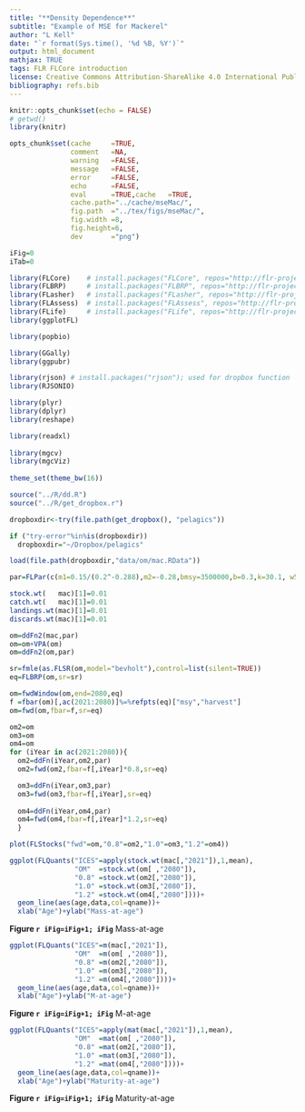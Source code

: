 ```yaml
---
title: "**Density Dependence**"
subtitle: "Example of MSE for Mackerel"
author: "L Kell"
date: "`r format(Sys.time(), '%d %B, %Y')`"
output: html_document
mathjax: TRUE
tags: FLR FLCore introduction
license: Creative Commons Attribution-ShareAlike 4.0 International Public License
bibliography: refs.bib
---
```


```r
knitr::opts_chunk$set(echo = FALSE)
# getwd()
library(knitr)

opts_chunk$set(cache     =TRUE, 
               comment   =NA, 
               warning   =FALSE, 
               message   =FALSE, 
               error     =FALSE, 
               echo      =FALSE, 
               eval      =TRUE,cache   =TRUE,
               cache.path="../cache/mseMac/",
               fig.path  ="../tex/figs/mseMac/",
               fig.width =8,
               fig.height=6,
               dev       ="png")

iFig=0
iTab=0
```

```r

library(FLCore)    # install.packages("FLCore", repos="http://flr-project.org/R")
library(FLBRP)     # install.packages("FLBRP", repos="http://flr-project.org/R")
library(FLasher)   # install.packages("FLasher", repos="http://flr-project.org/R")
library(FLAssess)  # install.packages("FLAssess", repos="http://flr-project.org/R")
library(FLife)     # install.packages("FLife", repos="http://flr-project.org/R")
library(ggplotFL)

library(popbio)

library(GGally)
library(ggpubr)

library(rjson) # install.packages("rjson"); used for dropbox function
library(RJSONIO)

library(plyr)
library(dplyr)
library(reshape)

library(readxl)
  
library(mgcv)
library(mgcViz)
  
theme_set(theme_bw(16))
```



```r
source("../R/dd.R")
source("../R/get_dropbox.r")
```

```r
dropboxdir<-try(file.path(get_dropbox(), "pelagics"))

if ("try-error"%in%is(dropboxdir))
  dropboxdir="~/Dropbox/pelagics"
```


```r
load(file.path(dropboxdir,"data/om/mac.RData"))

par=FLPar(c(m1=0.15/(0.2^-0.288),m2=-0.28,bmsy=3500000,b=0.3,k=30.1, w50=0.2)) 

stock.wt(   mac)[1]=0.01
catch.wt(   mac)[1]=0.01
landings.wt(mac)[1]=0.01
discards.wt(mac)[1]=0.01

om=ddFn2(mac,par)
om=om+VPA(om)
om=ddFn2(om,par)

sr=fmle(as.FLSR(om,model="bevholt"),control=list(silent=TRUE))
eq=FLBRP(om,sr=sr)

om=fwdWindow(om,end=2080,eq)
f =fbar(om)[,ac(2021:2080)]%=%refpts(eq)["msy","harvest"]
om=fwd(om,fbar=f,sr=eq)

om2=om
om3=om
om4=om
for (iYear in ac(2021:2080)){
  om2=ddFn(iYear,om2,par)
  om2=fwd(om2,fbar=f[,iYear]*0.8,sr=eq)

  om3=ddFn(iYear,om3,par)
  om3=fwd(om3,fbar=f[,iYear],sr=eq)
  
  om4=ddFn(iYear,om4,par)
  om4=fwd(om4,fbar=f[,iYear]*1.2,sr=eq)
  }

plot(FLStocks("fwd"=om,"0.8"=om2,"1.0"=om3,"1.2"=om4))
```

```r
ggplot(FLQuants("ICES"=apply(stock.wt(mac[,"2021"]),1,mean),
                "OM"  =stock.wt(om[ ,"2080"]),
                "0.8" =stock.wt(om2[,"2080"]),
                "1.0" =stock.wt(om3[,"2080"]),
                "1.2" =stock.wt(om4[,"2080"])))+
  geom_line(aes(age,data,col=qname))+
  xlab("Age")+ylab("Mass-at-age")
```

**Figure `r iFig=iFig+1; iFig`** Mass-at-age 

```r
ggplot(FLQuants("ICES"=m(mac[,"2021"]), 
                "OM"  =m(om[ ,"2080"]),
                "0.8" =m(om2[,"2080"]),
                "1.0" =m(om3[,"2080"]),
                "1.2" =m(om4[,"2080"])))+
  geom_line(aes(age,data,col=qname))+
  xlab("Age")+ylab("M-at-age")
```

**Figure `r iFig=iFig+1; iFig`** M-at-age

```r
ggplot(FLQuants("ICES"=apply(mat(mac[,"2021"]),1,mean),
                "OM"  =mat(om[ ,"2080"]),
                "0.8" =mat(om2[,"2080"]),
                "1.0" =mat(om3[,"2080"]),
                "1.2" =mat(om4[,"2080"])))+
  geom_line(aes(age,data,col=qname))+
  xlab("Age")+ylab("Maturity-at-age")
```

**Figure `r iFig=iFig+1; iFig`** Maturity-at-age

